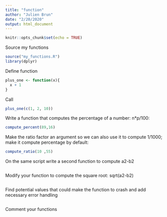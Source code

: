 ```yaml
---
title: "function"
author: "Julien Brun"
date: "2/20/2020"
output: html_document
---
```


```r
knitr::opts_chunk$set(echo = TRUE)
```
Source my functions
```r
source("my_functions.R")
library(dplyr)
```


Define function
```r
plus_one <- function(x){
  x + 1
}
```

Call
```r
plus_one(c(1, 2, 10))
```
Write a function that computes the percentage of a number: n*p/100:

```r

compute_percent(89,16)
```

Make the ratio factor an argument so we can also use it to compute 1/1000; make it compute percentage by default:

```r

compute_ratio(10 ,55)

```

On the same script write a second function to compute a2-b2
```r

```

Modify your function to compute the square root: sqrt(a2-b2)
```r

```

Find potential values that could make the function to crash and add necessary error handling
```r

```

Comment your functions
```r

```

